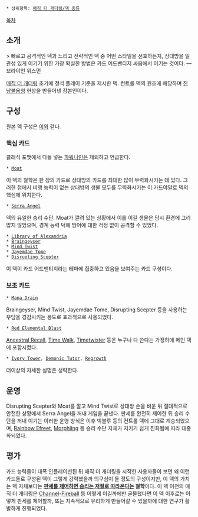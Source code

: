  * 상위항목: [[매직 더 개더링/덱 종류]]

[[목차]]

== 소개 ==
> 빠르고 공격적인 덱과 느리고 전략적인 덱 중 어떤 스타일을 선호하든지, 상대방을 일관성 있게 이기기 위한 가장 확실한 방법은 카드 어드밴티지 싸움에서 이기는 것이다. — 브라이언 위스먼

[[매직 더 개더링]] 초기에 정석 플레이 기준을 제시한 덱. 컨트롤 덱의 원조에 해당하며 [[진남불용청]] 현상을 만들어낸 장본인이다.
== 구성 ==
원본 덱 구성은 [http://archive.wizards.com/Magic/magazine/Article.aspx?x=mtg/daily/lo/287 이와] 같다.
=== 핵심 카드 ===
클래식 포맷에서 다들 넣는 [[파워나인]]은 제외하고 언급한다.

 * [[Moat]]
이 덱의 철학은 한 장의 카드로 상대방의 카드를 최대한 많이 무력화시키는 데 있다. 그러한 점에서 비행 능력이 없는 상대방의 생물 모두를 무력화시키는 이 카드야말로 덱의 핵심에 위치한다.

 * [[Serra Angel]]
덱의 유일한 승리 수단. Moat가 깔려 있는 상황에서 이를 이길 생물은 당시 환경에 그리 많지 않았으며, 경계 능력 덕에 방어에 대한 걱정 없이 공격할 수 있었다.

 * [[Library of Alexandria]]
 * [[Braingeyser]]
 * [[Mind Twist]]
 * [[Jayemdae Tome]]
 * [[Disrupting Scepter]]
이 덱이 카드 어드밴티지라는 테마에 집중하고 있음을 보여주는 카드 구성이다.
=== 보조 카드 ===
 * [[Mana Drain]]
Braingeyser, Mind Twist, Jayemdae Tome, Disrupting Scepter 등을 사용하는 부담을 경감시키는 용도로 효과적으로 사용되었다.

 * [[Red Elemental Blast]]
[[Ancestral Recall]], [[Time Walk]], [[Timetwister]] 등은 누구나 다 쓴다는 가정하에 메인 덱에 포함시켰다.

 * [[Ivory Tower]], [[Demonic Tutor]], [[Regrowth]]
더이상의 자세한 설명은 생략한다.
== 운영 ==
Disrupting Scepter와 Moat를 깔고 Mind Twist로 상대방 손을 비운 뒤 절대적으로 안전한 상황에서 Serra Angel을 꺼내 게임을 끝낸다. 판세를 완전히 제어한 뒤 승리 수단을 꺼내 이기는 이러한 운영 방식은 이후 빅블루 등의 컨트롤 덱에 그대로 계승되었으며, [[Rainbow Efreet]], [[Morphling]] 등 승리 수단 자체가 지키기 쉽게 진화됨에 따라 대중화되었다.
== 평가 ==
카드 능력들이 대폭 인플레이션된 뒤 매직 더 개더링을 시작한 사용자들이 보면 왜 이런 카드들로 구성된 덱이 그렇게 강력했을까 의구심이 들 정도의 구성이지만, 이 덱의 가치는 덱 자체보다는 '''[[티키타카|판세를 제어하면 승리는 저절로 따라온다]]는 철학'''이다. 이 덱 이전의 매직 더 개더링은 [[Channel]]-[[Fireball]] 등 어떻게 이길까에만 골몰했다면 이 덱 이후로는 어떻게 판세를 제어할까, 또는 지속적으로 유리하게 만들어갈 수 있을까에 대한 연구가 활발하게 진행되었다.

